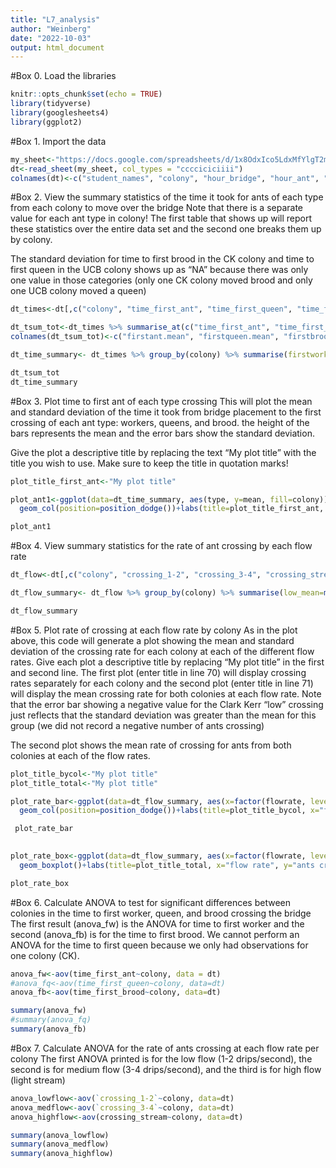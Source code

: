 ```yaml
---
title: "L7_analysis"
author: "Weinberg"
date: "2022-10-03"
output: html_document
---
```

#Box 0. Load the libraries
```r
knitr::opts_chunk$set(echo = TRUE)
library(tidyverse)
library(googlesheets4)
library(ggplot2)
```

#Box 1. Import the data
```r
my_sheet<-"https://docs.google.com/spreadsheets/d/1x8OdxIco5LdxMfYlgT2mrenRzkFJmwlNEZhVPd1vKss/edit?usp=sharing"
dt<-read_sheet(my_sheet, col_types = "cccciciciiii")
colnames(dt)<-c("student_names", "colony", "hour_bridge", "hour_ant", "time_first_ant", "hour_queen", "time_first_queen", "hour_brood", "time_first_brood", "crossing_1-2", "crossing_3-4", "crossing_stream")
```

#Box 2. View the summary statistics of the time it took for ants of each type from each colony to move over the bridge 
Note that there is a separate value for each ant type in colony!
The first table that shows up will report these statistics over the entire data set and the second one breaks them up by colony.

The standard deviation for time to first brood in the CK colony and time to first queen in the UCB colony shows up as "NA" because there was only one value in those categories (only one CK colony moved brood and only one UCB colony moved a queen)
```r

dt_times<-dt[,c("colony", "time_first_ant", "time_first_queen", "time_first_brood")]

dt_tsum_tot<-dt_times %>% summarise_at(c("time_first_ant", "time_first_queen", "time_first_brood"), list(mean,sd), na.rm=TRUE)
colnames(dt_tsum_tot)<-c("firstant.mean", "firstqueen.mean", "firstbrood.mean", "firstant.sd", "firstqueen.sd", "firstbrood.sd")

dt_time_summary<- dt_times %>% group_by(colony) %>% summarise(firstworker_mean=mean(time_first_ant), firstworker_sd=sd(time_first_ant), firstqueen_mean=mean(time_first_queen[!is.na(time_first_queen)]), firstqueen_sd=sd(time_first_queen[!is.na(time_first_queen)]), firstbrood_mean=mean(time_first_brood[!is.na(time_first_brood)]), firstbrood_sd=sd(time_first_brood[!is.na(time_first_brood)])) %>% pivot_longer(-colony, names_to=c("type", ".value"), names_sep="_")

dt_tsum_tot
dt_time_summary
```

#Box 3. Plot time to first ant of each type crossing 
This will plot the mean and standard deviation of the time it took from bridge placement to the first crossing of each ant type: workers, queens, and brood. the height of the bars represents the mean and the error bars show the standard deviation.

Give the plot a descriptive title by replacing the text "My plot title" with the title you wish to use. Make sure to keep the title in quotation marks!
```r
plot_title_first_ant<-"My plot title"

plot_ant1<-ggplot(data=dt_time_summary, aes(type, y=mean, fill=colony))+ 
  geom_col(position=position_dodge())+labs(title=plot_title_first_ant, x="time to first crossing", y="colony ID") + geom_errorbar(aes(x=type, ymin=mean-sd, ymax=mean+sd), size=0.5, position=position_dodge())

plot_ant1
```



#Box 4. View summary statistics for the rate of ant crossing by each flow rate
```r
dt_flow<-dt[,c("colony", "crossing_1-2", "crossing_3-4", "crossing_stream")]

dt_flow_summary<- dt_flow %>% group_by(colony) %>% summarise(low_mean=mean(`crossing_1-2`), low_sd = sd(`crossing_1-2`), med_mean=mean(`crossing_3-4`), med_sd=sd(`crossing_3-4`), high_mean=mean(crossing_stream), high_sd=sd(crossing_stream)) %>% pivot_longer(-colony, names_to=c("flowrate", ".value"), names_sep="_")

dt_flow_summary
```

#Box 5. Plot rate of crossing at each flow rate by colony
As in the plot above, this code will generate a plot showing the mean and standard deviation of the crossing rate for each colony at each of the different flow rates. Give each plot a descriptive title by replacing "My plot title" in the first and second line. The first plot (enter title in line 70) will display crossing rates separately for each colony and the second plot (enter title in line 71) will display the mean crossing rate for both colonies at each flow rate. Note that the error bar showing a negative value for the Clark Kerr "low" crossing just reflects that the standard deviation was greater than the mean for this group (we did not record a negative number of ants crossing)

The second plot shows the mean rate of crossing for ants from both colonies at each of the flow rates.

```r
plot_title_bycol<-"My plot title"
plot_title_total<-"My plot title"

plot_rate_bar<-ggplot(data=dt_flow_summary, aes(x=factor(flowrate, levels=c("low", "med", "high")), y=mean, fill=colony))+ 
  geom_col(position=position_dodge())+labs(title=plot_title_bycol, x="flow rate", y="ants crossing per minute") + geom_errorbar(aes(x=flowrate, ymin=mean-sd, ymax=mean+sd), size=0.5, position=position_dodge())

 plot_rate_bar
 

plot_rate_box<-ggplot(data=dt_flow_summary, aes(x=factor(flowrate, levels=c("low", "med", "high")), y=mean))+ 
  geom_boxplot()+labs(title=plot_title_total, x="flow rate", y="ants crossing per minute")

plot_rate_box
```


#Box 6. Calculate ANOVA to test for significant differences between colonies in the time to first worker, queen, and brood crossing the bridge
The first result (anova_fw) is the ANOVA for time to first worker and the second (anova_fb) is for the time to first brood. We cannot perform an ANOVA for the time to first queen because we only had observations for one colony (CK).
```r
anova_fw<-aov(time_first_ant~colony, data = dt)
#anova_fq<-aov(time_first_queen~colony, data=dt)
anova_fb<-aov(time_first_brood~colony, data=dt)

summary(anova_fw)
#summary(anova_fq)
summary(anova_fb)
```

#Box 7. Calculate ANOVA for the rate of ants crossing at each flow rate per colony
The first ANOVA printed is for the low flow (1-2 drips/second), the second is for medium flow (3-4 drips/second), and the third is for high flow (light stream)
```r
anova_lowflow<-aov(`crossing_1-2`~colony, data=dt)
anova_medflow<-aov(`crossing_3-4`~colony, data=dt)
anova_highflow<-aov(crossing_stream~colony, data=dt)

summary(anova_lowflow)
summary(anova_medflow)
summary(anova_highflow)
```
